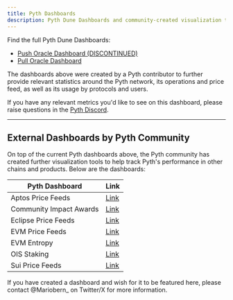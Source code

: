 ```yaml
---
title: Pyth Dashboards
description: Pyth Dune Dashboards and community-created visualization tools for tracking Pyth's performance across different chains and products.
---
```


Find the full Pyth Dune Dashboards:

- [Push Oracle Dashboard (DISCONTINUED)](https://dune.com/cctdaniel/pyth-push-oracle-on-solana)
- [Pull Oracle Dashboard](https://dune.com/cctdaniel/pyth-pull-oracle-on-solana)

The dashboards above were created by a Pyth contributor to further provide relevant statistics around the Pyth network, its operations and price feed, as well as its usage by protocols and users.

If you have any relevant metrics you'd like to see on this dashboard, please raise questions in the [Pyth Discord](https://discord.gg/invite/PythNetwork).

---

## External Dashboards by Pyth Community

On top of the current Pyth dashboards above, the Pyth community has created further visualization tools to help track Pyth's performance in other chains and products. Below are the dashboards:

| Pyth Dashboard          | Link                                                                          |
| ----------------------- | ----------------------------------------------------------------------------- |
| Aptos Price Feeds       | [Link](https://flipsidecrypto.xyz/Hessish/pyth-oracle-on-aptos-a-xEe8)        |
| Community Impact Awards | [Link](https://dune.com/bats4/pyth-impact-awards)                             |
| Eclipse Price Feeds     | [Link](https://flipsidecrypto.xyz/Hessish/pyth-oracle-eclipse-O6eaG4)         |
| EVM Price Feeds         | [Link](https://dune.com/synthquest/pyth)                                      |
| EVM Entropy             | [Link](https://dune.com/gunboats/pyth-entropy-usage)                          |
| OIS Staking             | [Link](https://dune.com/bats4/pyth-staking)                                   |
| Sui Price Feeds         | [Link](https://app.sentio.xyz/psalmuelle1/pyth-dashboard/dashboards/7acjvACK) |

If you have created a dashboard and wish for it to be featured here, please contact @Mariobern\_ on Twitter/X for more information.
